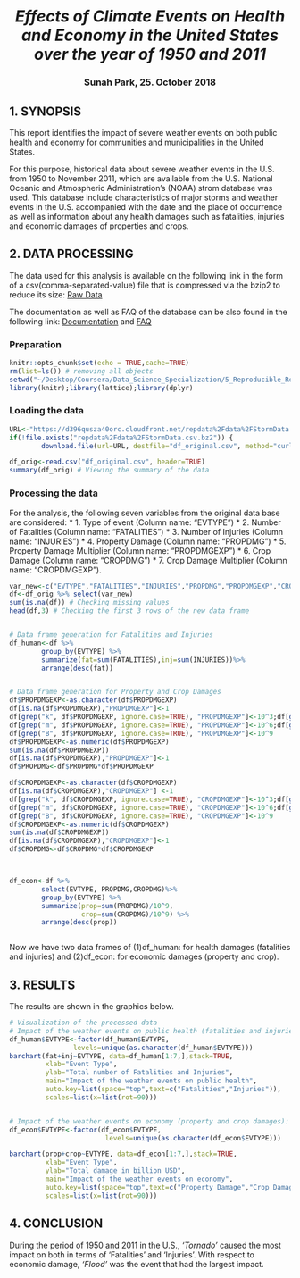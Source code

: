 <center> <h1> *Effects of Climate Events on Health and Economy in the United States over the year of 1950 and 2011*  </center>
<center> <h3> Sunah Park, 25. October 2018 </center>

## 1. SYNOPSIS
This report identifies the impact of severe weather events on both public health and economy for communities and municipalities in the United States. 

For this purpose, historical data about severe weather events in the U.S. from 1950 to November 2011, which are available from the U.S. National Oceanic and Atmospheric Administration's (NOAA) strom database was used. This database include characteristics of major storms and weather events in the U.S. accompanied with the date and the place of occurrence as well as information about any health damages such as fatalities, injuries and economic damages of properties and crops.  


## 2. DATA PROCESSING
The data used for this analysis is available on the following link in the form of a csv(comma-separated-value) file that is compressed via the bzip2 to reduce its size: 
[Raw Data](https://d396qusza40orc.cloudfront.net/repdata%2Fdata%2FStormData.csv.bz2)

The documentation as well as FAQ of the database can be also found in the following link:
[Documentation](https://d396qusza40orc.cloudfront.net/repdata%2Fpeer2_doc%2Fpd01016005curr.pdf) and
[FAQ](https://d396qusza40orc.cloudfront.net/repdata%2Fpeer2_doc%2FNCDC%20Storm%20Events-FAQ%20Page.pdf)

### Preparation
```r
knitr::opts_chunk$set(echo = TRUE,cache=TRUE)
rm(list=ls()) # removing all objects
setwd("~/Desktop/Coursera/Data_Science_Specialization/5_Reproducible_Research/W4") # Setting the working directory
library(knitr);library(lattice);library(dplyr)

```


### Loading the data  
```r
URL<-"https://d396qusza40orc.cloudfront.net/repdata%2Fdata%2FStormData.csv.bz2" 
if(!file.exists("repdata%2Fdata%2FStormData.csv.bz2")) {
        download.file(url=URL, destfile="df_original.csv", method="curl")}

df_orig<-read.csv("df_original.csv", header=TRUE)
summary(df_orig) # Viewing the summary of the data
```

### Processing the data
For the analysis, the following seven variables from the original data base are considered:
* 1. Type of event (Column name: "EVTYPE")
* 2. Number of Fatalities (Column name: "FATALITIES")
* 3. Number of Injuries (Column name: "INJURIES")
* 4. Property Damage (Column name: "PROPDMG")
* 5. Property Damage Multiplier (Column name: "PROPDMGEXP")
* 6. Crop Damage (Column name: "CROPDMG")
* 7. Crop Damage Multiplier (Column name: "CROPDMGEXP").

```r
var_new<-c("EVTYPE","FATALITIES","INJURIES","PROPDMG","PROPDMGEXP","CROPDMG","CROPDMGEXP")
df<-df_orig %>% select(var_new)
sum(is.na(df)) # Checking missing values
head(df,3) # Checking the first 3 rows of the new data frame


# Data frame generation for Fatalities and Injuries
df_human<-df %>%
        group_by(EVTYPE) %>%
        summarize(fat=sum(FATALITIES),inj=sum(INJURIES))%>%
        arrange(desc(fat))


# Data frame generation for Property and Crop Damages
df$PROPDMGEXP<-as.character(df$PROPDMGEXP)
df[is.na(df$PROPDMGEXP),"PROPDMGEXP"]<-1
df[grep("k", df$PROPDMGEXP, ignore.case=TRUE), "PROPDMGEXP"]<-10^3;df[grep("K", df$PROPDMGEXP, ignore.case=TRUE), "PROPDMGEXP"]<-10^3
df[grep("m", df$PROPDMGEXP, ignore.case=TRUE), "PROPDMGEXP"]<-10^6;df[grep("M", df$PROPDMGEXP, ignore.case=TRUE), "PROPDMGEXP"]<-10^6
df[grep("B", df$PROPDMGEXP, ignore.case=TRUE), "PROPDMGEXP"]<-10^9
df$PROPDMGEXP<-as.numeric(df$PROPDMGEXP)
sum(is.na(df$PROPDMGEXP))
df[is.na(df$PROPDMGEXP),"PROPDMGEXP"]<-1
df$PROPDMG<-df$PROPDMG*df$PROPDMGEXP

df$CROPDMGEXP<-as.character(df$CROPDMGEXP)
df[is.na(df$CROPDMGEXP),"CROPDMGEXP"] <-1
df[grep("k", df$CROPDMGEXP, ignore.case=TRUE), "CROPDMGEXP"]<-10^3;df[grep("K", df$CROPDMGEXP, ignore.case=TRUE), "CROPDMGEXP"]<-10^3
df[grep("m", df$CROPDMGEXP, ignore.case=TRUE), "CROPDMGEXP"]<-10^6;df[grep("M", df$CROPDMGEXP, ignore.case=TRUE), "CROPDMGEXP"]<-10^6
df[grep("B", df$CROPDMGEXP, ignore.case=TRUE), "CROPDMGEXP"]<-10^9
df$CROPDMGEXP<-as.numeric(df$CROPDMGEXP)
sum(is.na(df$CROPDMGEXP))
df[is.na(df$CROPDMGEXP),"CROPDMGEXP"]<-1
df$CROPDMG<-df$CROPDMG*df$CROPDMGEXP



df_econ<-df %>%
        select(EVTYPE, PROPDMG,CROPDMG)%>%
        group_by(EVTYPE) %>%
        summarize(prop=sum(PROPDMG)/10^9,
                  crop=sum(CROPDMG)/10^9) %>%
        arrange(desc(prop))



```

Now we have two data frames of 
(1)df_human: for health damages (fatalities and injuries) and
(2)df_econ: for economic damages (property and crop).

## 3. RESULTS
The results are shown in the graphics below.
``` r
# Visualization of the processed data
# Impact of the weather events on public health (fatalities and injuries): 
df_human$EVTYPE<-factor(df_human$EVTYPE, 
                levels=unique(as.character(df_human$EVTYPE)))
barchart(fat+inj~EVTYPE, data=df_human[1:7,],stack=TRUE,
         xlab="Event Type",
         ylab="Total number of Fatalities and Injuries",
         main="Impact of the weather events on public health",
         auto.key=list(space="top",text=c("Fatalities","Injuries")),
         scales=list(x=list(rot=90)))


# Impact of the weather events on economy (property and crop damages): 
df_econ$EVTYPE<-factor(df_econ$EVTYPE, 
                        levels=unique(as.character(df_econ$EVTYPE)))

barchart(prop+crop~EVTYPE, data=df_econ[1:7,],stack=TRUE,
         xlab="Event Type",
         ylab="Total damage in billion USD",
         main="Impact of the weather events on economy",
         auto.key=list(space="top",text=c("Property Damage","Crop Damage")),
         scales=list(x=list(rot=90)))


``` 

## 4. CONCLUSION
During the period of 1950 and 2011 in the U.S., _'Tornado'_ caused the most impact on both in terms of 'Fatalities' and 'Injuries'. With respect to economic damage, _'Flood'_ was the event that had the largest impact. 